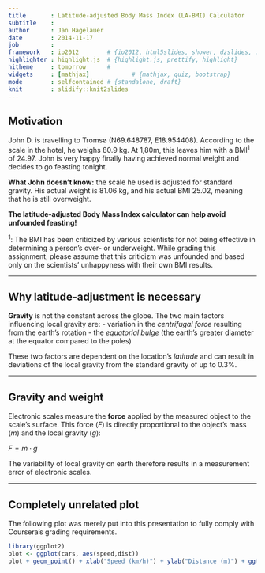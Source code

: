 ```yaml
---
title       : Latitude-adjusted Body Mass Index (LA-BMI) Calculator
subtitle    : 
author      : Jan Hagelauer
date        : 2014-11-17
job         : 
framework   : io2012        # {io2012, html5slides, shower, dzslides, ...}
highlighter : highlight.js  # {highlight.js, prettify, highlight}
hitheme     : tomorrow      # 
widgets     : [mathjax]            # {mathjax, quiz, bootstrap}
mode        : selfcontained # {standalone, draft}
knit        : slidify::knit2slides
---
```


## Motivation

<style type="text/css">
strong {
  font-weight: bold;
}
em {
  font-style: italic
}
</style>

John D. is travelling to Tromsø (N69.648787, E18.954408). According to the scale in the hotel, he weighs 80.9 kg. At 1,80m, this leaves him with a BMI$^1$ of 24.97. John is very happy finally having achieved normal weight and decides to go feasting tonight.

**What John doesn't know:** the scale he used is adjusted for standard gravity. His actual weight is 81.06 kg, and his actual BMI 25.02, meaning that he is still overweight.

**The latitude-adjusted Body Mass Index calculator can help avoid unfounded feasting!**




$^1$: The BMI has been criticized by various scientists for not being effective in determining a person's over- or underweight. While grading this assignment, please assume that this criticizm was unfounded and based only on the scientists' unhappyness with their own BMI results.


--- 

## Why latitude-adjustment is necessary

**Gravity** is not the constant across the globe. The two main factors influencing local gravity are:
- variation in the *centrifugal force* resulting from the earth's rotation 
- the *equatorial bulge* (the earth's greater diameter at the equator compared to the poles)

These two factors are dependent on the location's *latitude* and can result in deviations of the local gravity from the standard gravity of up to 0.3%.

--- 

## Gravity and weight

Electronic scales measure the **force** applied by the measured object to the scale's surface.
This force ($F$) is directly proportional to the object's mass ($m$) and the local gravity ($g$):

$F = m \cdot g$

The variability of local gravity on earth therefore results in a measurement error of electronic scales.

--- 

## Completely unrelated plot

The following plot was merely put into this presentation to fully comply with Coursera's grading requirements.

```r
library(ggplot2)
plot <- ggplot(cars, aes(speed,dist))
plot + geom_point() + xlab("Speed (km/h)") + ylab("Distance (m)") + ggtitle("Somewhat nice R plot")
```
